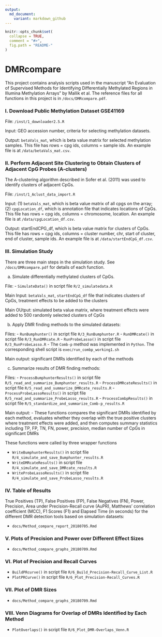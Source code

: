 ```yaml
---
output:
  md_document:
    variant: markdown_github
---
```


<!-- README.md is generated from README.Rmd. Please edit that file -->

```r
knitr::opts_chunk$set(
  collapse = TRUE,
  comment = "#>",
  fig.path = "README-"
)
```

# DMRcompare
This project contains analysis scripts used in the manuscript "An Evaluation of Supervised Methods for Identifying Differentially Methylated Regions in Illumina Methylation Arrays" by Mallik et al. The reference files for all functions  in this project is in `/docs/DMRcompare.pdf`. 

### I. Download Public Methylation Dataset GSE41169

File: `/inst/1_downloader2.5.R`

Input: GEO accession number, criteria for selecting methylation datasets.

Output: `betaVals_mat`, which is beta value matrix for selected methylation samples. This file has rows = cpg ids, columns = sample ids.  An example file is at `/data/betaVals_mat.csv`.


### II. Perform Adjacent Site Clustering to Obtain Clusters of Adjacent CpG Probes (A-clusters)

The A-clustering algorithm described in Sofer et al. (2011) was used to identify clusters of adjacent CpGs. 

File: `/inst/1_Aclust_data_import.R`

Input: (1) `betaVals_mat`, which is beta value matrix of all cpgs on the array; (2) `cpgLocation_df`, which is annotation file that indicates locations of CpGs. This file has rows = cpg ids, columns = chromosome, location. An example file is at `/data/cpgLocation_df.csv`. 

Output: startEndCPG_df, which is beta value matrix for clusters of CpGs. This file has rows = cpg ids, columns = cluster number, chr, start of cluster, end of cluster, sample ids. An example file is at `/data/startEndCpG_df.csv`.


### III. Simulation Study

There are three main steps in the simulation study. See `/docs/DMRcompare.pdf` for details of each function.  

a) Simulate differentially methylated clusters of CpGs. 
  
File: 
  - `SimulateData()` in script file `R/2_simulatedata.R`
  
Main Input: `betaVals_mat`, `startEndCpG_df` file that indicates clusters of CpGs, treatment effects to be added to the clusters 
  
Main OUtput: simulated beta value matrix, where treatment effects were added to 500 randomly selected clusters of CpGs
    
b) Apply DMR finding methods to the simulated datasets:

Files: 
    - `RunBumphunter()` in script file `R/3_RunBumphunter.R`
    - `RunDMRcate()` in script file `R/3_RunDMRcate.R`
    - `RunProbeLasso()` in script file `R/3_RunProbeLasso.R`
    - The `Comb-p` method was implemented in `Python`. The corresponding shell script is `exec/run_combp_working1.sh`
    
Main output: significant DMRs identified by each of the methods
    
c) Summarize results of DMR finding methods:

Files: 
    - `ProcessBumphunterResults()` in script file `R/5_read_and_summarize_Bumphunter_results.R`
    - `ProcessDMRcateResults()` in script file `R/5_read_and_summarize_DMRcate_results.R`
    - `ProcessProbeLassoResults()` in script file `R/5_read_and_summarize_ProbeLasso_results.R`
    - `ProcessCombpResults()` in script file `R/5_standardize_and_summarize_Comb-p_results.R`

Main output: 
  - These functions compares the significant DMRs identified by each method, evaluates whether they overlap with the true positive clusters where treatment effects were added, and then computes summary statistics including TP, FP, TN, FN, power, precision, median number of CpGs in significant DMRs

These functions were called by three wrapper functions 

- `WriteBumphunterResults()` in script file `R/4_simulate_and_save_Bumphunter_results.R`
- `WriteDMRcateResults()` in script file `R/4_simulate_and_save_DMRcate_results.R`
- `WriteProbeLassoResults()` in script file `R/4_simulate_and_save_ProbeLasso_results.R`

### IV. Table of Results
True Positives (TP), False Positives (FP), False Negatives (FN), Power, Precision, Area under Precision-Recall curve (AuPR), Matthews' correlation coefficient (MCC), F1 Scores (F1) and Elapsed Time (in seconds) for the different DMR detection tools based on simulation datasets:

- `docs/Method_compare_report_20180705.Rmd`

### V. Plots of Precision and Power over Different Effect Sizes

- `docs/Method_compare_graphs_20180709.Rmd`

### VI. Plot of Precision and Recall Curves

- `BuildPRcurve()` in script file `R/6_Build_Precision-Recall_Curve_List.R`
- `PlotPRCurve()` in script file `R/6_Plot_Precision-Recall_Curves.R`

### VII. Plot of DMR Sizes

- `docs/Method_compare_graphs_20180709.Rmd`

### VIII. Venn Diagrams for Overlap of DMRs Identified by Each Method

- `PlotOverlaps()` in script file `R/6_Plot_DMR-Overlaps_Venn.R`
